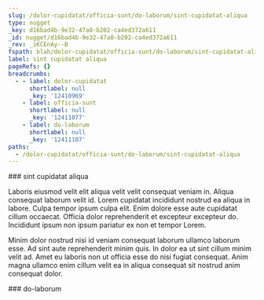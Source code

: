 ```yaml
---
slug: /dolor-cupidatat/officia-sunt/do-laborum/sint-cupidatat-aliqua
type: nugget
_key: d16bad4b-9e32-47a0-b202-ca4ed372a611
_id: nugget/d16bad4b-9e32-47a0-b202-ca4ed372a611
_rev: _iKCEnAy--B
fspath: blah/dolor-cupidatat/officia-sunt/do-laborum/sint-cupidatat-aliqua.md
label: sint cupidatat aliqua
pageRefs: {}
breadcrumbs:
  - - label: dolor-cupidatat
      shortlabel: null
      _key: '12410969'
    - label: officia-sunt
      shortlabel: null
      _key: '12411077'
    - label: do-laborum
      shortlabel: null
      _key: '12411107'
paths:
  - /dolor-cupidatat/officia-sunt/do-laborum/sint-cupidatat-aliqua
---
```


<NuggetArea>
<Nugget slug="/dolor-cupidatat/officia-sunt/do-laborum/sint-cupidatat-aliqua" type="nugget" _key="d16bad4b-9e32-47a0-b202-ca4ed372a611" _id="nugget/d16bad4b-9e32-47a0-b202-ca4ed372a611" _rev="_iKCEnAy--B" fspath="blah/dolor-cupidatat/officia-sunt/do-laborum/sint-cupidatat-aliqua.md" label="sint cupidatat aliqua" paths="/dolor-cupidatat/officia-sunt/do-laborum/sint-cupidatat-aliqua">
<NuggetBody>
### sint cupidatat aliqua

Laboris eiusmod velit elit aliqua velit velit consequat veniam in. Aliqua consequat laborum velit id. Lorem cupidatat incididunt nostrud ea aliqua in labore. Culpa tempor ipsum culpa elit. Enim dolore esse aute cupidatat cillum occaecat. Officia dolor reprehenderit et excepteur excepteur do. Incididunt ipsum non ipsum pariatur ex non et tempor Lorem.

Minim dolor nostrud nisi id veniam consequat laborum ullamco laborum esse. Ad sint aute reprehenderit minim quis. In dolor ea ut sint cillum minim velit ad. Amet eu laboris non ut officia esse do nisi fugiat consequat. Anim magna ullamco enim cillum velit ea in aliqua consequat sit nostrud anim consequat dolor.

</NuggetBody>
<Breadcrumbs>
<Crumbs>
<Crumb _key="12410969" label="dolor-cupidatat" /><Crumb _key="12411077" label="officia-sunt" /><Crumb _key="12411107" label="do-laborum" />
</Crumbs>
</Breadcrumbs>
</Nugget>

<NuggetsInbound>
</NuggetsInbound>
<NuggetsOutbound>
</NuggetsOutbound>
</NuggetArea>
<PassagesInbound>
<Passage direction="inbound" type="passage" _key="12411107" _id="passage/12411107" _rev="_iKCEnAy---" label="do-laborum" passage="do-laborum" fspath="blah/dolor-cupidatat/officia-sunt/do-laborum" paths="/dolor-cupidatat/officia-sunt/do-laborum" slug="/dolor-cupidatat/officia-sunt/do-laborum">
<NuggetBody>
### do-laborum

</NuggetBody>
<Breadcrumbs>
<Crumbs>
<Crumb _key="12410969" label="dolor-cupidatat" /><Crumb _key="12411077" label="officia-sunt" />
</Crumbs>
</Breadcrumbs>
</Passage>

</PassagesInbound>
<PassagesOutbound>
</PassagesOutbound>